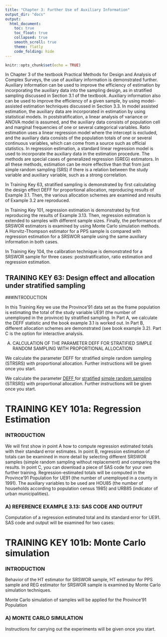 ```yaml
---
title: "Chapter 3: Further Use of Auxiliary Information"
output_dir: "docs"
output: 
  html_document:
    toc: true
    toc_float: true
    collapsed: true
    smooth_scroll: true
    theme: flatly
    code_folding: hide
---
```


```r
knitr::opts_chunk$set(echo = TRUE)
```

In Chapter 3 of the textbook Practical Methods for Design and Analysis of Complex Surveys, the use of auxiliary information is demonstrated further. Auxiliary information can be used to improve the efficiency of estimation by incorporating the auxiliary data into the sampling design, as in stratified sampling discussed in Section 3.1 of the textbook. Auxiliary information also can be used to improve the efficiency of a given sample, by using model-assisted estimation techniques discussed in Section 3.3. In model assisted estimation, the auxiliary data are incorporated in estimation by using statistical models. In poststratification, a linear analysis of variance or ANOVA model is assumed, and the auxiliary data consists of population cell and marginal frequencies of one or several categorical variables. Ratio estimation uses a linear regression model where the intercept is excluded, and the auxiliary data consists of the population totals of one or several continuous variables, which can come from a source such as official statistics. In regression estimation, a standard linear regression model is used to incorporate the auxiliary data in the estimation procedure. The methods are special cases of generalized regression (GREG) estimators. In all these methods, estimation can be more effective than that from just simple random sampling (SRS) if there is a relation between the study variable and auxiliary variable, such as a strong correlation.

In Training Key 63, stratified sampling is demonstrated by first calculating the design effect DEFF for proportional allocation, reproducing results of Example 3.1. Then, the various allocation schemes are examined and results of Example 3.2 are reproduced.

In Training Key 101, regression estimation is demonstrated by first reproducing the results of Example 3.13. Then, regression estimation is extended to samples with different sample sizes. Finally, the performance of SRSWOR estimators is examined by using Monte Carlo simulation methods. A Horvitz-Thompson estimator for a PPS sample is compared with regression estimation for a SRSWOR sample using the same auxiliary information in both cases.

In Training Key 104, the calibration technique is demonstrated for a SRSWOR sample for three cases: poststratification, ratio estimation and regression estimation. 


## TRAINING KEY 63: Design effect and allocation under stratified sampling

###INTRODUCTION

In this Training Key we use the Province'91 data set as the frame population is estimating the total of the study variable UE91 (the number of unemployed in the province) by stratified sampling. In Part A, we calculate the DEFF statistic and the book example 3.1 is worked out. In Part B, different allocation schemes are demonstrated (see book example 3.2). Part C is the option for interactive analysis.


A) CALCULATION OF THE PARAMETER DEFF FOR STRATIFIED SIMPLE RANDOM SAMPLING WITH PROPORTIONAL ALLOCATION

We calculate the parameter DEFF for stratified simple random sampling (STRSRS) with proportional allocation. Further instructions will be given once you start.

We calculate the parameter <a href="concepts/deff.htm" onclick="return popupa(this,'examplea')"> <u>DEFF </u></a> for <a href="../concepts/str.htm" onclick="return popupa(this,'examplea')"> <u>stratified</u></a> <a href="../concepts/srswor.htm" onclick="return popupa(this,'examplea')"> <u>simple random sampling</u></a> (STRSRS) with proportional allocation. Further instructions will be given once you start.<br />
		

<!---Testi linkityksestä:
#```{r}
#setwd("//ATKK/home/v/valaste/Documents/STUFF/SURVEY_SAMPLING_SAE/VLISS/kversio/masterwww/VLISS/training")
#polku <- "////ATKK/home/v/valaste/Documents/STUFF/SURVEY_SAMPLING_SAE/VLISS/kversio/masterwww/VLISS/training/"
#polku
````-->




# TRAINING KEY 101a: Regression Estimation

###  INTRODUCTION

We will first show in point A how to compute regression estimated totals with their standard error estimates. In point B, regression estimation of totals can be examined in more detail by selecting different SRSWOR samples (simple random sampling without replacement) and comparing the results. In point C, you can download a piece of SAS code for your own further training. Regression-estimated totals will be computed in the Province'91 Population for UE91 (the number of unemployed in a county in 1991). The auxiliary variables to be used are HOU85 (the number of households according to population census 1985) and URB85 (indicator of urban municipalities).


### A) REFERENCE EXAMPLE 3.13: SAS CODE AND OUTPUT

Computation of a regression estimated total and its standard error for UE91. SAS code and output will be examined for two cases:



# TRAINING KEY 101b: Monte Carlo simulation

###  INTRODUCTION

Behavior of the HT estimator for SRSWOR sample, HT estimator for PPS sample and REG estimator for SRSWOR sample is examined by Monte Carlo simulation techniques.

Monte Carlo simulation of samples will be applied for the Province'91 Population


### A) MONTE CARLO SIMULATION

Instructions for carrying out the experiments will be given once you start.